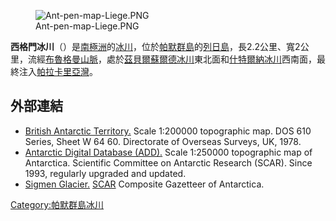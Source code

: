 [[Image:Ant-pen-map-Liege.PNG|thumb]]

'''西格門冰川'''（{{lang-en|Sigmen Glacier}}）是[[南極洲|南極洲]]的[[冰川|冰川]]，位於[[帕默群島|帕默群島]]的[[列日島|列日島]]，長2.2公里、寬2公里，流經[[布魯格曼山脈|布魯格曼山脈]]，處於[[茲貝爾蘇爾德冰川|茲貝爾蘇爾德冰川]]東北面和[[什特爾納冰川|什特爾納冰川]]西南面，最終注入[[帕拉卡里亞灣|帕拉卡里亞灣]]。

{{coord|64|01|00|S|61|56|00|W|display=title}}

==外部連結==
* [http://data.aad.gov.au/aadc/mapcat/display_map.cfm?map_id=3198 British Antarctic Territory.]{{Wayback|url=http://data.aad.gov.au/aadc/mapcat/display_map.cfm?map_id=3198 |date=20120612032744 }}  Scale 1:200000 topographic map.  DOS 610 Series, Sheet W 64 60.  Directorate of Overseas Surveys, UK, 1978.
* [http://www.add.scar.org Antarctic Digital Database (ADD).]{{Wayback|url=http://www.add.scar.org/ |date=20170305000653 }} Scale 1:250000 topographic map of Antarctica. Scientific Committee on Antarctic Research (SCAR). Since 1993, regularly upgraded and updated.
* [http://data.aad.gov.au/aadc/gaz/scar/display_name.cfm?gaz_id=136866 Sigmen Glacier.]{{Webarchive|url=https://archive.is/20120709072024/http://data.aad.gov.au/aadc/gaz/scar/display_name.cfm?gaz_id=136866 |date=2012-07-09 }} [[SCAR|SCAR]] Composite Gazetteer of Antarctica.

{{DEFAULTSORT:Sigmen Glacier}}
[[Category:帕默群島冰川|Category:帕默群島冰川]]


{{PalmerArchipelago-geo-stub}}